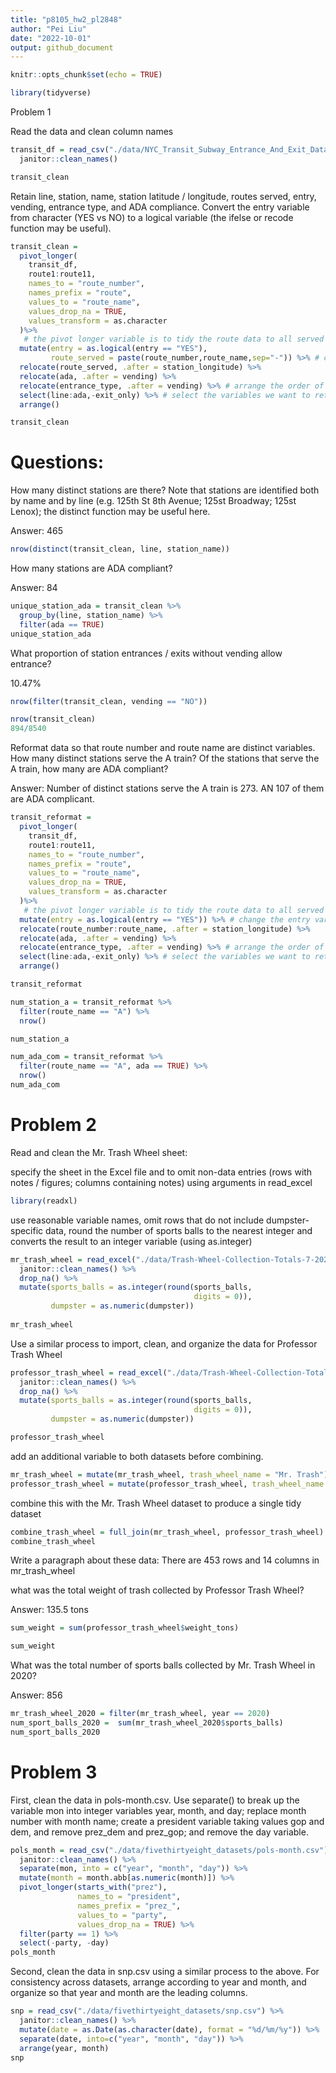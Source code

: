 ```yaml
---
title: "p8105_hw2_pl2848"
author: "Pei Liu"
date: "2022-10-01"
output: github_document
---
```


```r
knitr::opts_chunk$set(echo = TRUE)
```

```r
library(tidyverse)
```

Problem 1

Read the data and clean column names
```r
transit_df = read_csv("./data/NYC_Transit_Subway_Entrance_And_Exit_Data.csv") %>% 
  janitor::clean_names() 

transit_clean

```

Retain line, station, name, station latitude / longitude, routes served, entry, vending, entrance type, and ADA compliance. Convert the entry variable from character (YES vs NO) to a logical variable (the ifelse or recode function may be useful).
```r
transit_clean = 
  pivot_longer(
    transit_df,
    route1:route11,
    names_to = "route_number",
    names_prefix = "route",
    values_to = "route_name",
    values_drop_na = TRUE,
    values_transform = as.character
  )%>% 
   # the pivot longer variable is to tidy the route data to all served routes
  mutate(entry = as.logical(entry == "YES"),
         route_served = paste(route_number,route_name,sep="-")) %>% # change the entry variable from character to a logical variable
  relocate(route_served, .after = station_longitude) %>% 
  relocate(ada, .after = vending) %>% 
  relocate(entrance_type, .after = vending) %>% # arrange the order of specific columns according to the requirement on the website
  select(line:ada,-exit_only) %>% # select the variables we want to retain
  arrange()

transit_clean

```


# Questions:
How many distinct stations are there? Note that stations are identified both by name and by line (e.g. 125th St 8th Avenue; 125st Broadway; 125st Lenox); the distinct function may be useful here.

Answer: 465
```r
nrow(distinct(transit_clean, line, station_name))
```


How many stations are ADA compliant?

Answer: 84
```r
unique_station_ada = transit_clean %>% 
  group_by(line, station_name) %>% 
  filter(ada == TRUE)
unique_station_ada
```


What proportion of station entrances / exits without vending allow entrance?

10.47%

```r
nrow(filter(transit_clean, vending == "NO"))

nrow(transit_clean)
894/8540
```


Reformat data so that route number and route name are distinct variables. How many distinct stations serve the A train? Of the stations that serve the A train, how many are ADA compliant?

Answer: Number of distinct stations serve the A train is 273. AN 107 of them are ADA complicant.

```r
transit_reformat = 
  pivot_longer(
    transit_df,
    route1:route11,
    names_to = "route_number",
    names_prefix = "route",
    values_to = "route_name",
    values_drop_na = TRUE,
    values_transform = as.character
  )%>% 
   # the pivot longer variable is to tidy the route data to all served routes
  mutate(entry = as.logical(entry == "YES")) %>% # change the entry variable from character to a logical variable
  relocate(route_number:route_name, .after = station_longitude) %>% 
  relocate(ada, .after = vending) %>% 
  relocate(entrance_type, .after = vending) %>% # arrange the order of specific columns according to the requirement on the website
  select(line:ada,-exit_only) %>% # select the variables we want to retain
  arrange()

transit_reformat
```
```r
num_station_a = transit_reformat %>% 
  filter(route_name == "A") %>% 
  nrow()

num_station_a

num_ada_com = transit_reformat %>% 
  filter(route_name == "A", ada == TRUE) %>% 
  nrow()
num_ada_com
```


# Problem 2
Read and clean the Mr. Trash Wheel sheet:

specify the sheet in the Excel file and to omit non-data entries (rows with notes / figures; columns containing notes) using arguments in read_excel
```r
library(readxl)
```

use reasonable variable names, omit rows that do not include dumpster-specific data, round the number of sports balls to the nearest integer and converts the result to an integer variable (using as.integer)
```r
mr_trash_wheel = read_excel("./data/Trash-Wheel-Collection-Totals-7-2020-2.xlsx", "Mr. Trash Wheel", skip = 1, range = cell_cols("A:N")) %>% 
  janitor::clean_names() %>% 
  drop_na() %>% 
  mutate(sports_balls = as.integer(round(sports_balls,
                                         digits = 0)),
         dumpster = as.numeric(dumpster))
         
mr_trash_wheel
```
Use a similar process to import, clean, and organize the data for Professor Trash Wheel
```r
professor_trash_wheel = read_excel("./data/Trash-Wheel-Collection-Totals-7-2020-2.xlsx", "Professor Trash Wheel", skip = 1, range = cell_cols("A:N")) %>% 
  janitor::clean_names() %>% 
  drop_na() %>% 
  mutate(sports_balls = as.integer(round(sports_balls,
                                         digits = 0)),
         dumpster = as.numeric(dumpster))

professor_trash_wheel
```
add an additional variable to both datasets before combining.
```r
mr_trash_wheel = mutate(mr_trash_wheel, trash_wheel_name = "Mr. Trash")
professor_trash_wheel = mutate(professor_trash_wheel, trash_wheel_name = "Professor")
```

combine this with the Mr. Trash Wheel dataset to produce a single tidy dataset
```r
combine_trash_wheel = full_join(mr_trash_wheel, professor_trash_wheel)
combine_trash_wheel
```

Write a paragraph about these data:
There are 453 rows and 14 columns in mr_trash_wheel




what was the total weight of trash collected by Professor Trash Wheel?

Answer: 135.5 tons
```r
sum_weight = sum(professor_trash_wheel$weight_tons)

sum_weight
```

What was the total number of sports balls collected by Mr. Trash Wheel in 2020?

Answer: 856

```r
mr_trash_wheel_2020 = filter(mr_trash_wheel, year == 2020)
num_sport_balls_2020 =  sum(mr_trash_wheel_2020$sports_balls)
num_sport_balls_2020
```

# Problem 3
First, clean the data in pols-month.csv. Use separate() to break up the variable mon into integer variables year, month, and day; replace month number with month name; create a president variable taking values gop and dem, and remove prez_dem and prez_gop; and remove the day variable.
```r
pols_month = read_csv("./data/fivethirtyeight_datasets/pols-month.csv") %>% 
  janitor::clean_names() %>%
  separate(mon, into = c("year", "month", "day")) %>% 
  mutate(month = month.abb[as.numeric(month)]) %>% 
  pivot_longer(starts_with("prez"),
               names_to = "president",
               names_prefix = "prez_",
               values_to = "party",
               values_drop_na = TRUE) %>% 
  filter(party == 1) %>% 
  select(-party, -day)
pols_month
```

Second, clean the data in snp.csv using a similar process to the above. For consistency across datasets, arrange according to year and month, and organize so that year and month are the leading columns.
```r
snp = read_csv("./data/fivethirtyeight_datasets/snp.csv") %>% 
  janitor::clean_names() %>% 
  mutate(date = as.Date(as.character(date), format = "%d/%m/%y")) %>% 
  separate(date, into=c("year", "month", "day")) %>% 
  arrange(year, month)
snp
```


